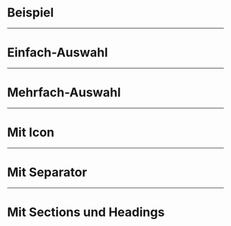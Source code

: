 # Beispiel

<LiveCodeEditor />

---

# Einfach-Auswahl

<LiveCodeEditor example="single-select" editorCollapsed />

---

# Mehrfach-Auswahl

<LiveCodeEditor example="multi-select" editorCollapsed />

---

# Mit Icon

<LiveCodeEditor example="icon" editorCollapsed />

---

# Mit Separator

<LiveCodeEditor example="separator" editorCollapsed />

---

# Mit Sections und Headings

<LiveCodeEditor example="section" editorCollapsed />
